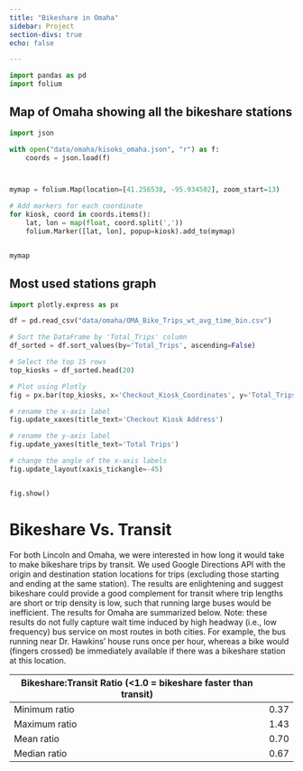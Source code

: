 ```yaml
---
title: "Bikeshare in Omaha"
sidebar: Project
section-divs: true
echo: false

---
```

```python
import pandas as pd
import folium


```


## Map of Omaha showing all the bikeshare stations

```python
import json

with open("data/omaha/kisoks_omaha.json", "r") as f:
    coords = json.load(f)



mymap = folium.Map(location=[41.256538, -95.934502], zoom_start=13)

# Add markers for each coordinate
for kiosk, coord in coords.items():
    lat, lon = map(float, coord.split(','))
    folium.Marker([lat, lon], popup=kiosk).add_to(mymap)


mymap


```

## Most used stations graph

```python
import plotly.express as px

df = pd.read_csv("data/omaha/OMA_Bike_Trips_wt_avg_time_bin.csv")

# Sort the DataFrame by 'Total_Trips' column
df_sorted = df.sort_values(by='Total_Trips', ascending=False)

# Select the top 15 rows
top_kiosks = df_sorted.head(20)

# Plot using Plotly
fig = px.bar(top_kiosks, x='Checkout_Kiosk_Coordinates', y='Total_Trips',)

# rename the x-axis label
fig.update_xaxes(title_text='Checkout Kiosk Address')

# rename the y-axis label
fig.update_yaxes(title_text='Total Trips')

# change the angle of the x-axis labels
fig.update_layout(xaxis_tickangle=-45)


fig.show()


```

# Bikeshare Vs. Transit
For both Lincoln and Omaha, we were interested in how long it would take to make bikeshare trips by transit. We used Google Directions API with the origin and destination station locations for trips (excluding those starting and ending at the same station). The results are enlightening and suggest bikeshare could provide a good complement for transit where trip lengths are short or trip density is low, such that running large buses would be inefficient. The results for Omaha are summarized below. Note: these results do not fully capture wait time induced by high headway (i.e., low frequency) bus service on most routes in both cities. For example, the bus running near Dr. Hawkins' house runs once per hour, whereas a bike would (fingers crossed) be immediately available if there was a bikeshare station at this location.

| Bikeshare:Transit Ratio  (<1.0 = bikeshare faster than transit) |
|-------------------------|------|
| Minimum ratio           | 0.37 |
| Maximum ratio           | 1.43 |
| Mean ratio              | 0.70 |
| Median ratio            | 0.67 |